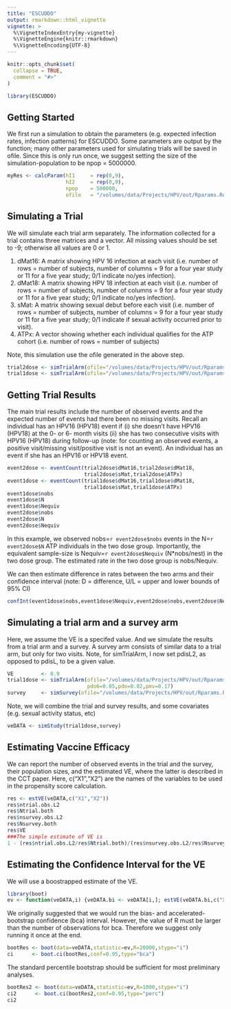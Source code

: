 ```yaml
---
title: "ESCUDDO"
output: rmarkdown::html_vignette
vignette: >
  %\VignetteIndexEntry{my-vignette}
  %\VignetteEngine{knitr::rmarkdown}
  %\VignetteEncoding{UTF-8}
---
```


```r
knitr::opts_chunk$set(
  collapse = TRUE,
  comment = "#>"
)
```

```r
library(ESCUDDO)
```

## Getting Started

We first run a simulation to obtain the parameters (e.g. expected infection rates, infection patterns) for ESCUDDO. Some parameters are output by the function; many other parameters used for simulating trials will be saved in ofile. Since this is only run once, we suggest setting the size of the simulation-population to be npop = 5000000. 

```r
myRes <- calcParam(hI1     = rep(0,9), 
                   hI2     = rep(0,9), 
                   npop    = 500000, 
                   ofile   = "/volumes/data/Projects/HPV/out/Rparams.Rdat")
```


## Simulating a Trial

We will simulate each trial arm separately. The information collected for a trial contains three matrices and a vector. All missing values should be set to -9; otherwise all values are 0 or 1.

1. dMat16: A matrix showing HPV 16 infection at each visit (i.e. number of rows = number of subjects, number of columns = 9 for a four year study or 11 for a five year study; 0/1 indicate no/yes infection). 
2. dMat18: A matrix showing HPV 18 infection at each visit (i.e. number of rows = number of subjects, number of columns = 9 for a four year study or 11 for a five year study; 0/1 indicate no/yes infection). 
3. sMat: A matrix showing sexual debut before each visit (i.e. number of rows = number of subjects, number of columns = 9 for a four year study or 11 for a five year study; 0/1 indicate if sexual activity occurred prior to visit). 
4. ATPx: A vector showing whether each individual qualifies for the ATP cohort (i.e. number of rows = number of subjects)

Note, this simulation use the ofile generated in the above step. 

```r
trial2dose <- simTrialArm(ofile="/volumes/data/Projects/HPV/out/Rparams.Rdat",yr=5,nsub=5000,pdis=0.005,pdo6=0.05,pdo=0.02,pmv=0.17)
trial1dose <- simTrialArm(ofile="/volumes/data/Projects/HPV/out/Rparams.Rdat",yr=5,nsub=5000,pdis=0.01,pdo6=0.05,pdo=0.02,pmv=0.17)
```

## Getting Trial Results

The main trial results include the number of observed events and the expected number of events had there been no missing visits. Recall an individual has an HPV16 (HPV18) event if (i) she doesn't have HPV16 (HPV18) at the 0- or 6- month visits (ii) she has two consecutive visits with HPV16 (HPV18) during follow-up (note: for counting an observed events, a positive visit/missing visit/positive visit is not an event). An individual has an event if she has an HPV16 or HPV18 event.

```r
event2dose <- eventCount(trial2dose$dMat16,trial2dose$dMat18,
                         trial2dose$sMat,trial2dose$ATPx)
event1dose <- eventCount(trial1dose$dMat16,trial1dose$dMat18,
                         trial1dose$sMat,trial1dose$ATPx)
event1dose$nobs
event1dose$N
event1dose$Nequiv
event2dose$nobs
event2dose$N
event2dose$Nequiv
```

In this example, we observed nobs=`r event2dose$nobs` events in the N=`r event2dose$N` ATP individuals in the two dose group. Importantly, the equivalent sample-size is Nequiv=`r event2dose$Nequiv` (N*nobs/nest) in the two dose group. The estimated rate in the two dose group is nobs/Nequiv.


We can then estimate difference in rates between the two arms and their confidence interval (note: D = difference, U/L = upper and lower bounds of 95% CI)

```r
confInt(event1dose$nobs,event1dose$Nequiv,event2dose$nobs,event2dose$Nequiv,c=0.95)
```

## Simulating a trial arm and a survey arm

Here, we assume the VE is a specifed value. And we simulate the results from a trial arm and a survey. A survey arm consists of similar data to a trial arm, but only for two visits. Note, for simTrialArm, I now set pdisL2, as opposed to pdisL, to be a given value. 

```r
VE         <- 0.9
trial1dose <- simTrialArm(ofile="/volumes/data/Projects/HPV/out/Rparams.Rdat",yr=5,nsub=5000,pdisL2=0.045*(1-VE),
                          pdo6=0.05,pdo=0.02,pmv=0.17)
survey     <- simSurvey(ofile="/volumes/data/Projects/HPV/out/Rparams.Rdat",  yr=5,nsub=3000,pdisL2=0.045,pmv2=0.17)
```

Note, we will combine the trial and survey results, and some covariates (e.g. sexual activity status, etc)

```r
veDATA <- simStudy(trial1dose,survey)
```


## Estimating Vaccine Efficacy

We can report the number of observed events in the trial and the survey, their population sizes, and the estimated VE, where the latter is described in the CCT paper. Here, c("X1","X2") are the names of the variables to be used in the propensity score calculation. 

```r
res <- estVE(veDATA,c("X1","X2"))
res$ntrial.obs.L2
res$Ntrial.both
res$nsurvey.obs.L2
res$Nsurvey.both
res$VE
###The simple estimate of VE is 
1 - (res$ntrial.obs.L2/res$Ntrial.both)/(res$nsurvey.obs.L2/res$Nsurvey.both)
```


## Estimating the Confidence Interval for the VE

We will use a boostrapped estimate of the VE.

```r
library(boot)
ev <- function(veDATA,i) {veDATA.bi <- veDATA[i,]; estVE(veDATA.bi,c("X1","X2"))$VE}
```

We originally suggested that we would run the bias- and accelerated- bootstrap confidence (bca) interval. However, the value of R must be larger than the number of observations for bca. Therefore we suggest only running it once at the end.

```r
bootRes <- boot(data=veDATA,statistic=ev,R=20000,stype="i")
ci      <- boot.ci(bootRes,conf=0.95,type="bca")
```

The standard percentile bootstrap should be sufficient for most preliminary analyses.

```r
bootRes2 <- boot(data=veDATA,statistic=ev,R=1000,stype="i")
ci2      <- boot.ci(bootRes2,conf=0.95,type="perc")
ci2
```


